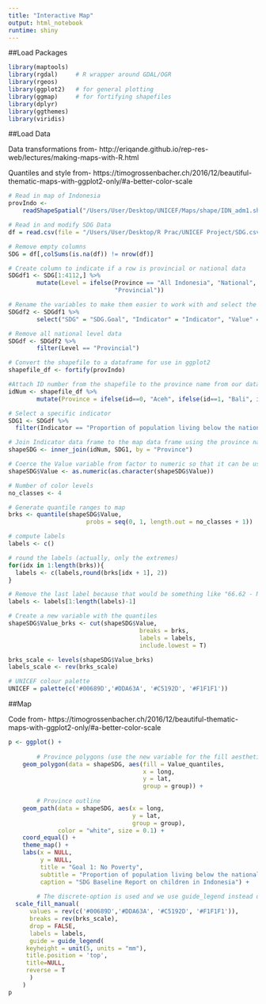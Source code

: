 ```yaml
---
title: "Interactive Map"
output: html_notebook
runtime: shiny
---
```


##Load Packages
```r
library(maptools)
library(rgdal)     # R wrapper around GDAL/OGR
library(rgeos)
library(ggplot2)   # for general plotting
library(ggmap)     # for fortifying shapefiles
library(dplyr)
library(ggthemes)
library(viridis)
```

##Load Data

Data transformations from- http://eriqande.github.io/rep-res-web/lectures/making-maps-with-R.html

Quantiles  and style from- https://timogrossenbacher.ch/2016/12/beautiful-thematic-maps-with-ggplot2-only/#a-better-color-scale

```r
# Read in map of Indonesia
provIndo <- 
    readShapeSpatial("/Users/User/Desktop/UNICEF/Maps/shape/IDN_adm1.shp")

# Read in and modify SDG Data
df = read.csv(file = "/Users/User/Desktop/R Prac/UNICEF Project/SDG.csv", sep=",")

# Remove empty columns
SDG = df[,colSums(is.na(df)) != nrow(df)]

# Create column to indicate if a row is provincial or national data
SDGdf1 <- SDG[1:4112,] %>%
        mutate(Level = ifelse(Province == "All Indonesia", "National", 
                              "Provincial"))

# Rename the variables to make them easier to work with and select the ones that apply to our needs
SDGdf2 <- SDGdf1 %>%
        select("SDG" = "SDG.Goal", "Indicator" = "Indicator", "Value" = "Value", "Level" = "Level", "Province" = "Province", "Age" = "Age.Range..i.e..0.24.M..15.60.Y.", "Year" = "Year", "Source" = "Source")

# Remove all national level data
SDGdf <- SDGdf2 %>%
        filter(Level == "Provincial")

# Convert the shapefile to a dataframe for use in ggplot2
shapefile_df <- fortify(provIndo)

#Attach ID number from the shapefile to the province name from our data set 
idNum <- shapefile_df %>% 
        mutate(Province = ifelse(id==0, "Aceh", ifelse(id==1, "Bali", ifelse(id==3, "Banten", ifelse(id==4, "Bengkulu", ifelse(id==33, "DI Yogyakarta", ifelse(id==7, "DKI Jakarta", ifelse(id==5, "Gorontalo", ifelse(id==8, "Jambi", ifelse(id==9, "Jawa Barat", ifelse(id==10, "Jawa Tengah", ifelse(id==11, "Jawa Timur", ifelse(id==12, "Kalimantan Barat", ifelse(id==13, "Kalimantan Selatan", ifelse(id==14, "Kalimantan Tengah", ifelse(id==15, "Kalimantan Timur", ifelse(id==16, "Kalimantan Utara", ifelse(id==2, "Kepulauan Bangka Belitung", ifelse(id==17, "Kepulauan Riau", ifelse(id==18, "Lampung", ifelse(id==20, "Maluku", ifelse(id==19, "Maluku Utara", ifelse(id==21, "Nusa Tenggara Barat", ifelse(id==22, "Nusa Tenggara Timur", ifelse(id==23, "Papua", ifelse(id==6, "Papua Barat", ifelse(id==24, "Riau", ifelse(id==25, "Sulawesi Barat", ifelse(id==26, "Sulawesi Selatan", ifelse(id==27, "Sulawesi Tengah", ifelse(id==28, "Sulawesi Tenggara", ifelse(id==29, "Sulawesi Utara", ifelse(id==30, "Sumatera Barat", ifelse(id==31, "Sumatera Selatan", "Sumatera Utara"))))))))))))))))))))))))))))))))))

# Select a specific indicator
SDG1 <- SDGdf %>%
  filter(Indicator == "Proportion of population living below the national poverty line")

# Join Indicator data frame to the map data frame using the province names
shapeSDG <- inner_join(idNum, SDG1, by = "Province")

# Coerce the Value variable from factor to numeric so that it can be used in ggplot
shapeSDG$Value <- as.numeric(as.character(shapeSDG$Value))

# Number of color levels
no_classes <- 4

# Generate quantile ranges to map
brks <- quantile(shapeSDG$Value, 
                      probs = seq(0, 1, length.out = no_classes + 1))

# compute labels
labels <- c()

# round the labels (actually, only the extremes)
for(idx in 1:length(brks)){
  labels <- c(labels,round(brks[idx + 1], 2))
}

# Remove the last label because that would be something like "66.62 - NA"
labels <- labels[1:length(labels)-1]

# Create a new variable with the quantiles
shapeSDG$Value_brks <- cut(shapeSDG$Value, 
                                     breaks = brks, 
                                     labels = labels, 
                                     include.lowest = T)

brks_scale <- levels(shapeSDG$Value_brks)
labels_scale <- rev(brks_scale)

# UNICEF colour palette
UNICEF = palette(c('#00689D','#DDA63A', '#C5192D', '#F1F1F1'))
```

##Map

Code from- https://timogrossenbacher.ch/2016/12/beautiful-thematic-maps-with-ggplot2-only/#a-better-color-scale

```r
p <- ggplot() +
    
        # Province polygons (use the new variable for the fill aesthetic)
    geom_polygon(data = shapeSDG, aes(fill = Value_quantiles, 
                                      x = long, 
                                      y = lat, 
                                      group = group)) +
    
        # Province outline
    geom_path(data = shapeSDG, aes(x = long, 
                                   y = lat, 
                                   group = group), 
              color = "white", size = 0.1) +
    coord_equal() +
    theme_map() +
    labs(x = NULL, 
         y = NULL, 
         title = "Goal 1: No Poverty", 
         subtitle = "Proportion of population living below the national poverty line", 
         caption = "SDG Baseline Report on children in Indonesia") +
  
        # The discrete-option is used and we use guide_legend instead of guide_colourbar
  scale_fill_manual(
      values = rev(c('#00689D','#DDA63A', '#C5192D', '#F1F1F1')),
      breaks = rev(brks_scale),
      drop = FALSE,
      labels = labels,
      guide = guide_legend(
     keyheight = unit(5, units = "mm"),
     title.position = 'top',
     title=NULL, 
     reverse = T
      )
    )
p

```
